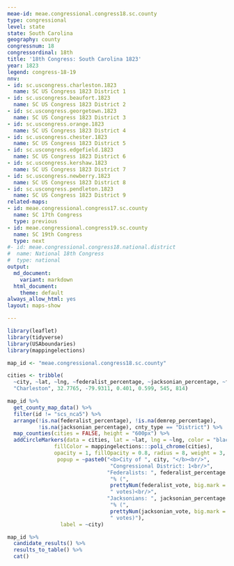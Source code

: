```yaml
---
meae-id: meae.congressional.congress18.sc.county
type: congressional
level: state
state: South Carolina
geography: county
congressnum: 18
congressordinal: 18th
title: '18th Congress: South Carolina 1823'
year: 1823
legend: congress-18-19
nnv:
- id: sc.uscongress.charleston.1823
  name: SC US Congress 1823 District 1
- id: sc.uscongress.beaufort.1823
  name: SC US Congress 1823 District 2
- id: sc.uscongress.georgetown.1823
  name: SC US Congress 1823 District 3
- id: sc.uscongress.orange.1823
  name: SC US Congress 1823 District 4
- id: sc.uscongress.chester.1823
  name: SC US Congress 1823 District 5
- id: sc.uscongress.edgefield.1823
  name: SC US Congress 1823 District 6
- id: sc.uscongress.kershaw.1823
  name: SC US Congress 1823 District 7
- id: sc.uscongress.newberry.1823
  name: SC US Congress 1823 District 8
- id: sc.uscongress.pendleton.1823
  name: SC US Congress 1823 District 9
related-maps:
- id: meae.congressional.congress17.sc.county
  name: SC 17th Congress
  type: previous
- id: meae.congressional.congress19.sc.county
  name: SC 19th Congress
  type: next
#- id: meae.congressional.congress18.national.district
#  name: National 18th Congress
#  type: national
output:
  md_document:
    variant: markdown
  html_document:
    theme: default
always_allow_html: yes
layout: maps-show

---
```


```r
library(leaflet)
library(tidyverse)
library(USAboundaries)
library(mappingelections)

map_id <- "meae.congressional.congress18.sc.county"

cities <- tribble(
  ~city, ~lat, ~lng, ~federalist_percentage, ~jacksonian_percentage, ~federalist_vote, ~jacksonian_vote, 
  "Charleston", 32.7765, -79.9311, 0.401, 0.599, 545, 814)
```

<div class="map">

```r
map_id %>%
  get_county_map_data() %>%
  filter(id != "scs_nca5") %>% 
  arrange(!is.na(federalist_percentage), !is.na(demrep_percentage), 
          !is.na(jacksonian_percentage), cnty_type == "District") %>%
  map_counties(cities = FALSE, height = "600px") %>% 
  addCircleMarkers(data = cities, lat = ~lat, lng = ~lng, color = "black",
               fillColor = mappingelections:::poli_chrome(cities),
               opacity = 1, fillOpacity = 0.8, radius = 8, weight = 3,
                popup = ~paste0("<b>City of ", city, "</b><br/>",
                                 "Congressional District: 1<br/>",
                                "Federalists: ", federalist_percentage * 100,
                                 "% (", 
                                 prettyNum(federalist_vote, big.mark = ","),
                                 " votes)<br/>",
                                "Jacksonians: ", jacksonian_percentage * 100,
                                 "% (", 
                                 prettyNum(jacksonian_vote, big.mark = ","),
                                 " votes)"),
                 label = ~city)
```

</div>

<div class="results-table">

```r
map_id %>%
  candidate_results() %>%
  results_to_table() %>%
  cat()
```

</div>

